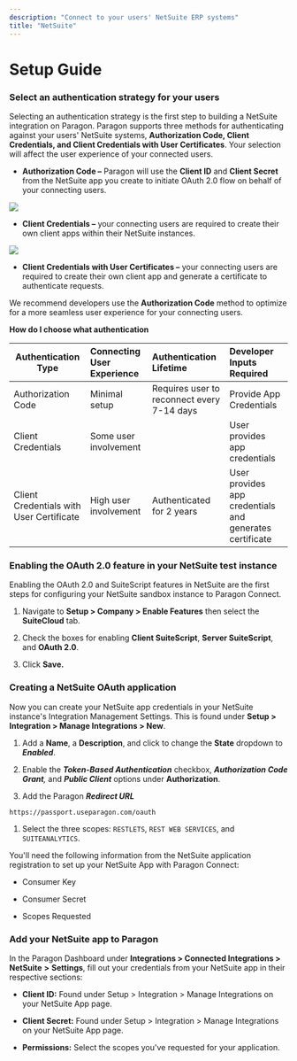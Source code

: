 ```yaml
---
description: "Connect to your users' NetSuite ERP systems"
title: "NetSuite"
---
```


# Setup Guide

### **Select an authentication strategy for your users**

Selecting an authentication strategy is the first step to building a NetSuite integration on Paragon. Paragon supports three methods for authenticating against your users' NetSuite systems, **Authorization Code, Client Credentials, and Client Credentials with User Certificates**. Your selection will affect the user experience of your connected users.

* **Authorization Code –** Paragon will use the **Client ID** and **Client Secret** from the NetSuite app you create to initiate OAuth 2.0 flow on behalf of your connecting users.&#x20;

![](cp_auth.png)

* **Client Credentials –** your connecting users are required to create their own client apps within their NetSuite instances.

![](cp_client.png)

* **Client Credentials with User Certificates –** your connecting users are required to create their own client app and generate a certificate to authenticate requests.

We recommend developers use the **Authorization Code** method to optimize for a more seamless user experience for your connecting users.&#x20;

**How do I choose what authentication**

| Authentication Type                      | Connecting User Experience | **Authentication Lifetime**                | Developer Inputs Required                               |
| ---------------------------------------- | :------------------------- | :----------------------------------------- | :------------------------------------------------------ |
| Authorization Code                       | Minimal setup              | Requires user to reconnect every 7-14 days | Provide App Credentials                                 |
| Client Credentials                       | Some user involvement      |                                            | User provides app credentials                           |
| Client Credentials with User Certificate | High user involvement      | Authenticated for 2 years                  | User provides app credentials and generates certificate |

### **Enabling the OAuth 2.0 feature in your NetSuite test instance**

Enabling the OAuth 2.0 and SuiteScript features in NetSuite are the first steps for configuring your NetSuite sandbox instance to Paragon Connect.

1. Navigate to **Setup > Company > Enable Features** then select the **SuiteCloud** tab.

2. Check the boxes for enabling **Client SuiteScript**, **Server SuiteScript**, and **OAuth 2.0**.

3. Click **Save.**&#x20;

### **Creating a NetSuite OAuth application**

Now you can create your NetSuite app credentials in your NetSuite instance's Integration Management Settings. This is found under **Setup > Integration > Manage Integrations > New**.

1. Add a **Name**, a **Description**, and click to change the **State** dropdown to ***Enabled***.

2. Enable the ***Token-Based Authentication*** checkbox, ***Authorization Code Grant**,* and ***Public Client*** options under **Authorization**.

3. Add the Paragon ***Redirect URL***

```
https://passport.useparagon.com/oauth
```

1. Select the three scopes: `RESTLETS`, `REST WEB SERVICES`, and `SUITEANALYTICS`.

You'll need the following information from the NetSuite application registration to set up your NetSuite App with Paragon Connect:

* Consumer Key

* Consumer Secret

* Scopes Requested

### Add your NetSuite app to Paragon

In the Paragon Dashboard under **Integrations > Connected Integrations >** **NetSuite** **>** **Settings**, fill out your credentials from your NetSuite app in their respective sections:

* **Client ID:** Found under Setup > Integration > Manage Integrations on your NetSuite App page.

* **Client Secret:** Found under Setup > Integration > Manage Integrations on your NetSuite App page.

* **Permissions:** Select the scopes you've requested for your application.